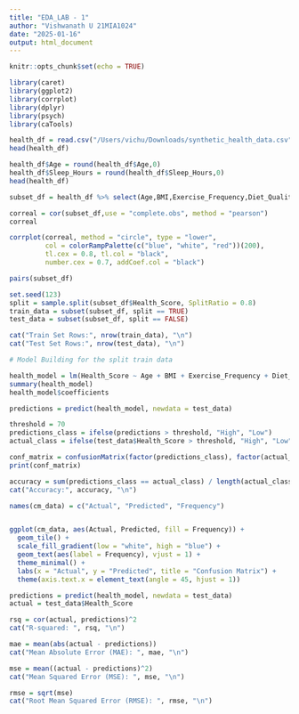 ```yaml
---
title: "EDA_LAB - 1"
author: "Vishwanath U 21MIA1024"
date: "2025-01-16"
output: html_document
---
```


```r
knitr::opts_chunk$set(echo = TRUE)
```

```r
library(caret)
library(ggplot2)
library(corrplot)
library(dplyr)
library(psych)
library(caTools)
```

```r
health_df = read.csv("/Users/vichu/Downloads/synthetic_health_data.csv")
head(health_df)
```
```r
health_df$Age = round(health_df$Age,0)
health_df$Sleep_Hours = round(health_df$Sleep_Hours,0)
head(health_df)
```
```r
subset_df = health_df %>% select(Age,BMI,Exercise_Frequency,Diet_Quality,Sleep_Hours,Smoking_Status,Alcohol_Consumption,Health_Score)
```

```r
correal = cor(subset_df,use = "complete.obs", method = "pearson")
correal
```
```r
corrplot(correal, method = "circle", type = "lower", 
         col = colorRampPalette(c("blue", "white", "red"))(200), 
         tl.cex = 0.8, tl.col = "black", 
         number.cex = 0.7, addCoef.col = "black")
```
```r
pairs(subset_df)
```
```r
set.seed(123)
split = sample.split(subset_df$Health_Score, SplitRatio = 0.8)
train_data = subset(subset_df, split == TRUE)
test_data = subset(subset_df, split == FALSE)

cat("Train Set Rows:", nrow(train_data), "\n")
cat("Test Set Rows:", nrow(test_data), "\n")
```

```r
# Model Building for the split train data

health_model = lm(Health_Score ~ Age + BMI + Exercise_Frequency + Diet_Quality + Sleep_Hours + Smoking_Status + Alcohol_Consumption, data = train_data)
summary(health_model)
health_model$coefficients
```

```r
predictions = predict(health_model, newdata = test_data)

threshold = 70
predictions_class = ifelse(predictions > threshold, "High", "Low")
actual_class = ifelse(test_data$Health_Score > threshold, "High", "Low")

conf_matrix = confusionMatrix(factor(predictions_class), factor(actual_class))
print(conf_matrix)

accuracy = sum(predictions_class == actual_class) / length(actual_class)
cat("Accuracy:", accuracy, "\n")

names(cm_data) = c("Actual", "Predicted", "Frequency")


ggplot(cm_data, aes(Actual, Predicted, fill = Frequency)) +
  geom_tile() +
  scale_fill_gradient(low = "white", high = "blue") +
  geom_text(aes(label = Frequency), vjust = 1) +
  theme_minimal() +
  labs(x = "Actual", y = "Predicted", title = "Confusion Matrix") +
  theme(axis.text.x = element_text(angle = 45, hjust = 1))
```
```r
predictions = predict(health_model, newdata = test_data)
actual = test_data$Health_Score

rsq = cor(actual, predictions)^2
cat("R-squared: ", rsq, "\n")

mae = mean(abs(actual - predictions))
cat("Mean Absolute Error (MAE): ", mae, "\n")

mse = mean((actual - predictions)^2)
cat("Mean Squared Error (MSE): ", mse, "\n")

rmse = sqrt(mse)
cat("Root Mean Squared Error (RMSE): ", rmse, "\n")
```

